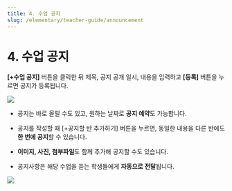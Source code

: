```yaml
---
title: 4. 수업 공지
slug: /elementary/teacher-guide/announcement
---
```



# 4. 수업 공지

**[+수업 공지]** 버튼을 클릭한 뒤 제목, 공지 공개 일시, 내용을 입력하고 **[등록]** 버튼을 누르면 공지가 등록됩니다.

<Image src="/img/kr/elementary/teacher/04-01.jpg" size="lg" />

- 공지는 바로 올릴 수도 있고, 원하는 날짜로 **공지 예약**도 가능합니다.

- 공지를 작성할 때 [+공지할 반 추가하기] 버튼을 누르면, 동일한 내용을 다른 반에도 **한 번에 공지**할 수 있습니다.

- **이미지, 사진, 첨부파일**도 함께 추가해 공지할 수도 있습니다.

- 공지사항은 해당 수업을 듣는 학생들에게 **자동으로 전달**됩니다.

<Image src="/img/kr/elementary/teacher/04-02.jpg" size="lg" />
